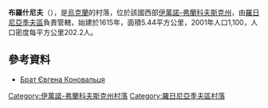 {{coord|48|58|53|N|24|11|41|E|scale:30000|display=title}}

'''布羅什尼夫'''（{{lang-uk|Брошнів}}），是[[烏克蘭|烏克蘭]]的村落，位於該國西部[[伊萬諾-弗蘭科夫斯克州|伊萬諾-弗蘭科夫斯克州]]，由[[羅日尼亞季夫區|羅日尼亞季夫區]]負責管轄，始建於1615年，面積5.44平方公里，2001年人口1,100，人口密度每平方公里202.2人。

==參考資料==
*[http://www.galychyna.if.ua/publication/ukrainism/brat-jevgena-konovalcja/ Брат Євгена Коновальця] {{Wayback|url=http://www.galychyna.if.ua/publication/ukrainism/brat-jevgena-konovalcja/ |date=20160811193638 }}

{{DEFAULTSORT:Брошнів}}
[[Category:伊萬諾-弗蘭科夫斯克州村落|Category:伊萬諾-弗蘭科夫斯克州村落]]
[[Category:羅日尼亞季夫區村落|Category:羅日尼亞季夫區村落]]


{{IvanoFrankivsk-geo-stub}}